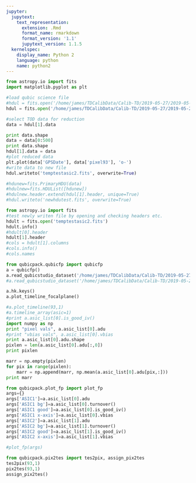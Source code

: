 ```yaml
---
jupyter:
  jupytext:
    text_representation:
      extension: .Rmd
      format_name: rmarkdown
      format_version: '1.1'
      jupytext_version: 1.1.5
  kernelspec:
    display_name: Python 2
    language: python
    name: python2
---
```


```python
from astropy.io import fits
import matplotlib.pyplot as plt

#load qubic science file
#hdul = fits.open('/home/james/TDCalibData/Calib-TD/2019-05-27/2019-05-27_18.46.54__Fibers_Amp_0.5_V_mod_1_Hz_Duty_0.3_duration_43200.0_sec_index_0/Sums/science-asic1-2019.05.27.184654.fits', memmap=True)
hdul = fits.open('/home/james/TDCalibData/Calib-TD/2019-05-27/2019-05-27_18.46.54__Fibers_Amp_0.5_V_mod_1_Hz_Duty_0.3_duration_43200.0_sec_index_0/Sums/science-asic2-2019.05.27.184654.fits', memmap=True)

#select TOD data for reduction
data = hdul[1].data

print data.shape
data = data[0:500]
print data.shape
hdul[1].data = data
#plot reduced data
plt.plot(data['GPSDate'], data['pixel93'], 'o-')
#write data to new file
hdul.writeto('temptestasic2.fits', overwrite=True)

#hdunew=fits.PrimaryHDU(data)
#hdulnew=fits.HDUList([hdunew])
#hdulnew.header.extend(hdul[1].header, unique=True)
#hdul.writeto('newhdutest.fits', overwrite=True)
```

```python
from astropy.io import fits
#test newly writen file by opening and checking headers etc.
hdult = fits.open('temptestasic2.fits')
hdult.info()
#hdult[0].header
hdult[1].header
#cols = hdult[1].columns
#cols.info()
#cols.names
```

```python
from qubicpack.qubicfp import qubicfp
a = qubicfp()
a.read_qubicstudio_dataset('/home/james/TDCalibData/Calib-TD/2019-05-27-redu/2019-05-27_18.46.54__Fibers_Amp_0.5_V_mod_1_Hz_Duty_0.3_duration_43200.0_sec_index_0/')
#a.read_qubicstudio_dataset('/home/james/TDCalibData/Calib-TD/2019-05-27/2019-05-27_18.46.54__Fibers_Amp_0.5_V_mod_1_Hz_Duty_0.3_duration_43200.0_sec_index_0/')

a.hk.keys()
a.plot_timeline_focalplane()
```

```python
#a.plot_timeline(93,1)
#a.timeline_array(asic=1)
#print a.asic_list[0].is_good_iv()
import numpy as np
print "pixel vals", a.asic_list[0].adu
#print "vbias vals", a.asic_list[0].vbias
print a.asic_list[0].adu.shape
pixlen = len(a.asic_list[0].adu[:,0])
print pixlen

marr = np.empty(pixlen)
for pix in range(pixlen):
    marr = np.append(marr, np.mean(a.asic_list[0].adu[pix,:]))
print marr

from qubicpack.plot_fp import plot_fp
args={}
args['ASIC1']=a.asic_list[0].adu
args['ASIC1 bg']=a.asic_list[0].turnover()
args['ASIC1 good']=a.asic_list[0].is_good_iv()
args['ASIC1 x-axis']=a.asic_list[0].vbias
args['ASIC2']=a.asic_list[1].adu
args['ASIC2 bg']=a.asic_list[1].turnover()
args['ASIC2 good']=a.asic_list[1].is_good_iv()
args['ASIC2 x-axis']=a.asic_list[1].vbias

#plot_fp(args)

```

```python
from qubicpack.pix2tes import tes2pix, assign_pix2tes
tes2pix(93,1)
pix2tes(93,1)
assign_pix2tes()
```

```python

```
